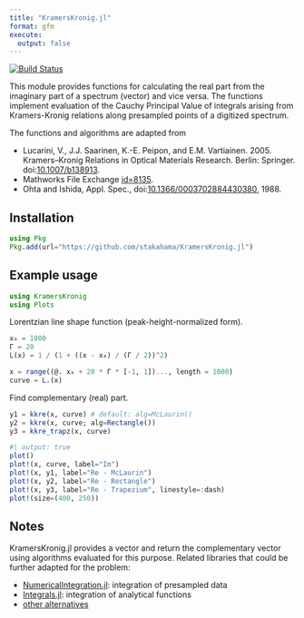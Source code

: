 ```yaml
---
title: "KramersKronig.jl"
format: gfm
execute:
  output: false
---
```


[![Build Status](https://github.com/stakahama/KramersKronig.jl/actions/workflows/CI.yml/badge.svg?branch=main)](https://github.com/stakahama/KramersKronig.jl/actions/workflows/CI.yml?query=branch%3Amain)

This module provides functions for calculating the real part from the imaginary part of a spectrum (vector) and vice versa. The functions implement evaluation of the Cauchy Principal Value of integrals arising from Kramers-Kronig relations along presampled points of a digitized spectrum. 

The functions and algorithms are adapted from

- Lucarini, V., J.J. Saarinen, K.-E. Peipon, and E.M. Vartiainen. 2005. Kramers–Kronig Relations in Optical Materials Research. Berlin: Springer. doi:[10.1007/b138913](https://doi.org/10.1007/b138913).
- Mathworks File Exchange [id=8135](https://www.mathworks.com/matlabcentral/fileexchange/8135-tools-for-data-analysis-in-optics-acoustics-signal-processing).
- Ohta and Ishida, Appl. Spec., doi:[10.1366/0003702884430380](https://doi.org/10.1366/0003702884430380), 1988.

## Installation
```julia
using Pkg
Pkg.add(url="https://github.com/stakahama/KramersKronig.jl")
```

## Example usage
```julia
using KramersKronig
using Plots
```

Lorentzian line shape function (peak-height-normalized form).
```julia
x₀ = 1000
Γ = 20
L(x) = 1 / (1 + ((x - x₀) / (Γ / 2))^2)

x = range((@. x₀ + 20 * Γ * [-1, 1])..., length = 1000)
curve = L.(x)
```

Find complementary (real) part.
```julia
y1 = kkre(x, curve) # default: alg=McLaurin()
y2 = kkre(x, curve; alg=Rectangle())
y3 = kkre_trapz(x, curve)
```

```julia
#| output: true
plot()
plot!(x, curve, label="Im")
plot!(x, y1, label="Re - McLaurin")
plot!(x, y2, label="Re - Rectangle")
plot!(x, y3, label="Re - Trapezium", linestyle=:dash)
plot!(size=(400, 250))
```

## Notes

KramersKronig.jl provides a vector and return the complementary vector using algorithms evaluated for this purpose. Related libraries that could be further adapted for the problem:

- [NumericalIntegration.jl](https://github.com/JuliaMath/NumericalIntegration.jl): integration of presampled data
- [Integrals.jl](https://github.com/SciML/Integrals.jl): integration of analytical functions
- [other alternatives](https://discourse.julialang.org/t/numerical-integration-of-cauchy-principal-value/36059)


